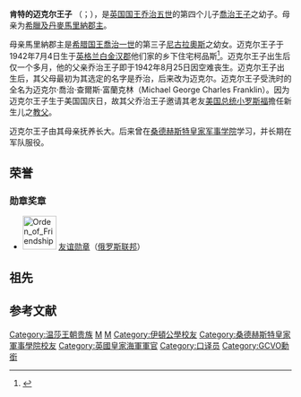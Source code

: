 {{noteTA
|G1 = Country
|G2 = PP
|G3 = UK Places
|G4 = PoliticiansUK
|1 = zh:佐治; zh-hans:乔治; zh-hk:佐治; zh-sg:乔治; zh-tw:喬治; zh-cn:乔治
}}

{{Unreferenced|time=2020-03-06T11:19:10+00:00}}

{{Infobox royalty
| name                = 肯特的迈克尔王子<br />Prince Michael of Kent
| image               = HRH Prince Michael of Kent 65 Allan Warren.jpg
| caption             = 肯特的迈克尔王子，摄于2014年
| spouse              = {{marriage|[[肯特迈克尔王妃殿下|肯特的迈克尔王妃]]|1978}}
| issue               = [[弗雷德里克·溫莎勳爵|弗雷德里克·溫莎勳爵]]<br />[[加布里埃拉·金斯敦女勳爵|加布里埃拉·金斯敦女勳爵]]
| full name           = 迈克尔·乔治·查尔斯·富兰克林<br />Michael George Charles Franklin
| house               = [[温莎王朝|温莎王朝]]
| father              = [[乔治王子_(肯特公爵)|肯特公爵乔治亲王]]
| mother              = [[馬里納郡主_(根德公爵夫人)|肯特公爵夫人玛丽娜郡主]]
| birth_date          = {{Birth date and age|1942|7|4|df=yes}}
| birth_place         = {{UK}}[[白金漢郡|白金漢郡]]柯品斯
| religion            = [[英格兰教会|英格兰教会]]
}}
{{英國王室}}

'''肯特的迈克尔王子''' {{post-nominals|country=GBR|GCVOf|CD}}（{{lang-en|Prince Michael of Kent}}；{{bd|1942年|7月4日||}}），是[[英国国王|英国国王]][[乔治五世_(英国)|乔治五世]]的第四个儿子[[喬治王子_(肯特公爵)|喬治王子]]之幼子。母亲为[[馬里納郡主_(根德公爵夫人)|希臘及丹麥馬里納郡主]]。

母亲馬里納郡主是[[希腊国王|希腊国王]][[喬治一世_(希臘)|喬治一世]]的第三子[[尼古拉奧斯_(希臘)|尼古拉奧斯]]之幼女。迈克尔王子于1942年7月4日生于[[英格兰|英格兰]][[白金汉郡|白金汉郡]]他们家的乡下住宅柯品斯<ref>{{London Gazette |issue=35623 |date = 7 July 1942 |page=2987 |nolink=yes }}</ref>。迈克尔王子出生后仅一个多月，他的父亲乔治王子即于1942年8月25日因空难丧生。迈克尔王子出生后，其父母最初为其选定的名字是乔治，后来改为迈克尔。迈克尔王子受洗时的全名为迈克尔·喬治·查爾斯·富蘭克林（Michael George Charles Franklin）。因为迈克尔王子生于美国国庆日，故其父乔治王子邀请其老友[[美国总统|美国总统]][[小罗斯福|小罗斯福]]擔任新生儿之[[教父|教父]]。

迈克尔王子由其母亲抚养长大。后来曾在[[桑德赫斯特皇家军事学院|桑德赫斯特皇家军事学院]]学习，并长期在军队服役。

== 荣誉 ==
=== 勋章奖章 ===
* [[File:Orden_of_Friendship.png|60px]] [[友谊勋章_(俄罗斯)|友谊勋章]]（[[俄罗斯联邦|俄罗斯联邦]]）

==祖先==
{{clear}}
{{Ahnentafel top|先祖}}<center>
{{ahnentafel-compact5
| style = font-size: 85%; 
|boxstyle_1=background-color: #ddf;
|boxstyle_2=background-color: #fdd;
|boxstyle_3=background-color: #ffc;
|boxstyle_4=background-color: #dfd;
|boxstyle_5=background-color: #9fe;
|1='''肯特迈克尔王子'''
|2='''父：'''[[肯特公爵|肯特公爵]][[乔治王子_(肯特公爵)|乔治王子]]
|3='''母：'''公爵夫人[[马里纳郡主_(肯特公爵夫人)|马里纳郡主]]
|4='''祖父：'''英国国王[[乔治五世|乔治五世]]
|5='''祖母：'''英国王后[[玛丽王后_(英国)|玛丽]]
|6='''外祖父：'''希腊及丹麦[[尼古拉斯王子_(希腊及丹麦)|尼古拉斯王子]]
|7='''外祖母：'''[[俄国|俄国]]公主[[埃琳娜·弗拉基米洛芙娜|埃琳娜·弗拉基米洛芙娜]]
|8='''曾祖父：'''英国国王[[爱德华七世|爱德华七世]]
|9='''曾祖母：'''英国王后[[亚历山德拉皇后_(丹麦)|亚历山德拉]]
|10= '''外曾祖父：'''{{le|特克公爵|Duke of Teck}}[[特克公爵法蘭西斯|法蘭西斯]]
|11='''外曾祖母：'''公爵夫人[[玛丽·阿德莱德_(剑桥)|玛丽·阿德莱德公主]]
|12='''外曾祖父：'''[[希腊国王|希腊国王]][[乔治一世_(希腊)|乔治一世]]
|13='''外曾祖母：'''希腊王后[[奥尔加王后_(希腊)|奥尔加]]
|14='''外曾祖父：'''俄国[[弗拉基米尔·亚历山德罗大公_(俄国)|弗拉基米尔·亚历山德罗大公]]
|15='''外曾祖母：'''大公夫人{{le|玛丽女公爵 (梅克伦堡 - 什未林)|Duchess Marie of Mecklenburg-Schwerin|玛丽女公爵}}
|16='''高祖父：'''英国王夫[[艾伯特王夫|亞伯特親王]]
|17='''高祖母：'''英国女王[[维多利亚_(英国君主)|维多利亚]]
|18='''外高祖父：'''[[丹麦国王|丹麦国王]][[克里斯蒂安九世|克里斯蒂安九世]]
|19='''外高祖母：'''丹麦王后[[露易丝_(黑森-卡塞尔)|露易丝]]
|20='''外高祖父：'''[[符腾堡|符腾堡]]{{le|亚历山大公爵 (符腾堡)|Duke Alexander of Württemberg|亚历山大公爵}}
|21='''外高祖母：'''[[海恩斯坦|海恩斯坦]]女伯爵{{le|克劳汀·雷戴伊·万克依斯雷德|Countess Claudine Rhédey von Kis-Rhéde|克劳汀·雷戴伊}}
|22='''外高祖父：'''[[剑桥公爵|剑桥公爵]][[阿道弗斯王子_(剑桥公爵)|阿道弗斯]]
|23='''外高祖母：'''公爵夫人{{le|奥古斯塔 (黑塞-卡塞尔)|Princess Augusta of Hesse-Kassel|奥古斯塔}}
|24='''外高祖父：'''丹麦国王克里斯蒂安九世（同上）
|25='''外高祖母：'''丹麦王后露易丝（同上）
|26='''外高祖父：'''俄国皇子[[康斯坦丁·尼古拉耶维奇|康斯坦丁·尼古拉耶维奇大公]]
|27='''外高祖母：'''大公夫人[[亚历山德拉·約瑟福芙娜|亚历山德拉·約瑟福芙娜]]
|28='''外高祖父：'''[[俄国皇帝|俄国皇帝]][[亚历山大二世_(俄国)|亚历山大二世]]
|29='''外高祖母：'''{{le|俄国皇后|List of Russian consorts}}[[玛丽亚·亚历山德罗芙娜_(黑森-莱茵的郡主)|玛丽亚·亚历山德罗芙娜]]
|30='''外高祖父：'''[[梅克伦堡-什未林大公|梅克伦堡-什未林大公]][[弗里德里希·弗朗茨二世_(梅克伦堡-什未林)|弗里德里希·弗朗茨二世]]
|31='''外高祖母：'''大公夫人{{le|奥古斯塔郡主 (罗伊斯-格莱茨)|Princess Augusta Reuss of Köstritz|奥古斯塔郡主}}
}}</center>
{{ahnentafel bottom}}

== 参考文献 ==
{{Reflist}}

{{Authority control}}

{{DEFAULTSORT: Michael}}
[[Category:温莎王朝贵族|Category:温莎王朝贵族]]
[[Category:英國王爵|M]]
[[Category:白金漢郡人|M]]
[[Category:伊頓公學校友|Category:伊頓公學校友]]
[[Category:桑德赫斯特皇家軍事學院校友|Category:桑德赫斯特皇家軍事學院校友]]
[[Category:英國皇家海軍軍官|Category:英國皇家海軍軍官]]
[[Category:口译员|Category:口译员]]
[[Category:GCVO勳銜|Category:GCVO勳銜]]